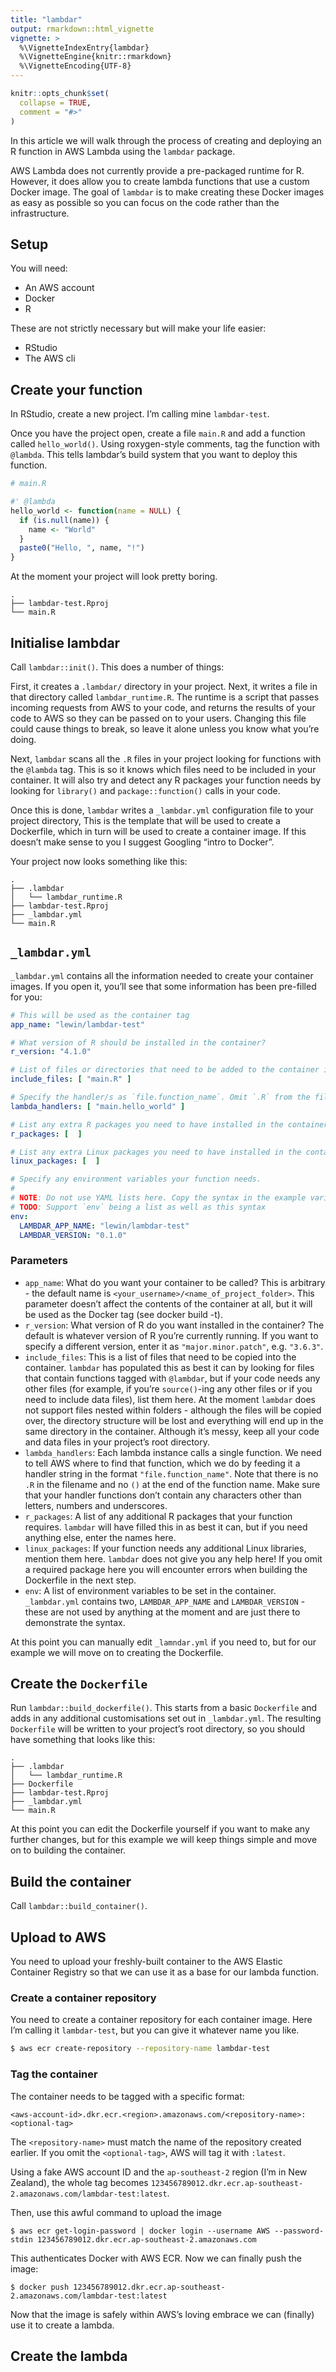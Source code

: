 ```yaml
---
title: "lambdar"
output: rmarkdown::html_vignette
vignette: >
  %\VignetteIndexEntry{lambdar}
  %\VignetteEngine{knitr::rmarkdown}
  %\VignetteEncoding{UTF-8}
---
```


```r
knitr::opts_chunk$set(
  collapse = TRUE,
  comment = "#>"
)
```

In this article we will walk through the process of creating and deploying an R function in AWS
Lambda using the `lambdar` package.

AWS Lambda does not currently provide a pre-packaged runtime for R. However, it does allow you to
create lambda functions that use a custom Docker image. The goal of `lambdar` is to make creating
these Docker images as easy as possible so you can focus on the code rather than the infrastructure.


## Setup

You will need:

* An AWS account
* Docker
* R

These are not strictly necessary but will make your life easier:

* RStudio
* The AWS cli


## Create your function

In RStudio, create a new project. I'm calling mine `lambdar-test`.

Once you have the project open, create a file `main.R` and add a function called `hello_world()`.
Using roxygen-style comments, tag the function with `@lambda`. This tells lambdar's build system
that you want to deploy this function.

``` r
# main.R

#' @lambda
hello_world <- function(name = NULL) {
  if (is.null(name)) {
    name <- "World"
  }
  paste0("Hello, ", name, "!")
}
```

At the moment your project will look pretty boring.

```
.
├── lambdar-test.Rproj
└── main.R
```

## Initialise lambdar

Call `lambdar::init()`. This does a number of things:

First, it creates a `.lambdar/` directory in your project. Next, it writes a file in that directory
called `lambdar_runtime.R`. The runtime is a script that passes incoming requests from AWS to your 
code, and returns the results of your code to AWS so they can be passed on to your users. Changing
this file could cause things to break, so leave it alone unless you know what you're doing.

Next, `lambdar` scans all the `.R` files in your project looking for functions with the `@lambda`
tag. This is so it knows which files need to be included in your container. It will also try and 
detect any R packages your function needs by looking for `library()` and `package::function()` calls
in your code.

Once this is done, `lambdar` writes a `_lambdar.yml` configuration file to your project directory,
This is the template that will be used to create a Dockerfile, which in turn will be used to create
a container image. If this doesn't make sense to you I suggest Googling "intro to Docker".

Your project now looks something like this:

```
.
├── .lambdar
│   └── lambdar_runtime.R
├── lambdar-test.Rproj
├── _lambdar.yml
└── main.R
```


## `_lambdar.yml`

`_lambdar.yml` contains all the information needed to create your container images. If you open it,
you'll see that some information has been pre-filled for you:

``` yaml
# This will be used as the container tag
app_name: "lewin/lambdar-test"

# What version of R should be installed in the container?
r_version: "4.1.0"

# List of files or directories that need to be added to the container image
include_files: [ "main.R" ]

# Specify the handler/s as `file.function_name`. Omit `.R` from the file name.
lambda_handlers: [ "main.hello_world" ]

# List any extra R packages you need to have installed in the container
r_packages: [  ]

# List any extra Linux packages you need to have installed in the container
linux_packages: [  ]

# Specify any environment variables your function needs.
#
# NOTE: Do not use YAML lists here. Copy the syntax in the example variables below.
# TODO: Support `env` being a list as well as this syntax
env:
  LAMBDAR_APP_NAME: "lewin/lambdar-test"
  LAMBDAR_VERSION: "0.1.0"

```

### Parameters

* `app_name`: What do you want your container to be called? This is arbitrary - the default name is
  `<your_username>/<name_of_project_folder>`. This parameter doesn't affect the contents of the 
  container at all, but it will be used as the Docker tag (see docker build -t).
* `r_version`: What version of R do you want installed in the container? The default is whatever
  version of R you're currently running. If you want to specify a different version, enter it as
  `"major.minor.patch"`, e.g. `"3.6.3"`.
* `include_files`: This is a list of files that need to be copied into the container. `lambdar` has
  populated this as best it can by looking for files that contain functions tagged with `@lambdar`,
  but if your code needs any other files (for example, if you're `source()`-ing any other files or
  if you need to include data files), list them here. At the moment `lambdar` does not support 
  files nested within folders - although the files will be copied over, the directory structure will
  be lost and everything will end up in the same directory in the container. Although it's messy,
  keep all your code and data files in your project's root directory.
* `lambda_handlers`: Each lambda instance calls a single function. We need to tell AWS where to find
  that function, which we do by feeding it a handler string in the format `"file.function_name"`.
  Note that there is no `.R` in the filename and no `()` at the end of the function name. Make sure
  that your handler functions don't contain any characters other than letters, numbers and
  underscores.
* `r_packages`: A list of any additional R packages that your function requires. `lambdar` will have
  filled this in as best it can, but if you need anything else, enter the names here.
* `linux_packages`: If your function needs any additional Linux libraries, mention them here.
  `lambdar` does not give you any help here! If you omit a required package here you will encounter
  errors when building the Dockerfile in the next step.
* `env`: A list of environment variables to be set in the container. `_lambdar.yml` contains two,
  `LAMBDAR_APP_NAME` and `LAMBDAR_VERSION` - these are not used by anything at the moment and are
  just there to demonstrate the syntax.


At this point you can manually edit `_lamndar.yml` if you need to, but for our example we will move
on to creating the Dockerfile.

## Create the `Dockerfile`

Run `lambdar::build_dockerfile()`. This starts from a basic `Dockerfile` and adds in any additional
customisations set out in `_lambdar.yml`. The resulting `Dockerfile` will be written to your
project's root directory, so you should have something that looks like this:


```
.
├── .lambdar
│   └── lambdar_runtime.R
├── Dockerfile
├── lambdar-test.Rproj
├── _lambdar.yml
└── main.R
```

At this point you can edit the Dockerfile yourself if you want to make any further changes, but for
this example we will keep things simple and move on to building the container.


## Build the container

Call `lambdar::build_container()`. 


## Upload to AWS

You need to upload your freshly-built container to the AWS Elastic Container Registry so that we can
use it as a base for our lambda function.

### Create a container repository

You need to create a container repository for each container image. Here I'm calling it 
`lambdar-test`, but you can give it whatever name you like.

``` bash
$ aws ecr create-repository --repository-name lambdar-test
```

### Tag the container

The container needs to be tagged with a specific format:

```
<aws-account-id>.dkr.ecr.<region>.amazonaws.com/<repository-name>:<optional-tag>
```

The `<repository-name>` must match the name of the repository created earlier. If you omit the
`<optional-tag>`, AWS will tag it with `:latest`.

Using a fake AWS account ID and the `ap-southeast-2` region (I'm in New Zealand), the whole tag 
becomes `123456789012.dkr.ecr.ap-southeast-2.amazonaws.com/lambdar-test:latest`.

Then, use this awful command to upload the image

```
$ aws ecr get-login-password | docker login --username AWS --password-stdin 123456789012.dkr.ecr.ap-southeast-2.amazonaws.com
```

This authenticates Docker with AWS ECR. Now we can finally push the image:

```
$ docker push 123456789012.dkr.ecr.ap-southeast-2.amazonaws.com/lambdar-test:latest
```

Now that the image is safely within AWS's loving embrace we can (finally) use it to create a lambda.


## Create the lambda

